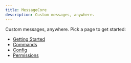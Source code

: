```yaml
---
title: MessageCore
description: Custom messages, anywhere.
---
```


Custom messages, anywhere. Pick a page to get started:

- [Getting Started](/docs/MessageCore/getting-started)
- [Commands](/docs/MessageCore/commands)
- [Config](/docs/MessageCore/config)
- [Permissions](/docs/MessageCore/permissions)


